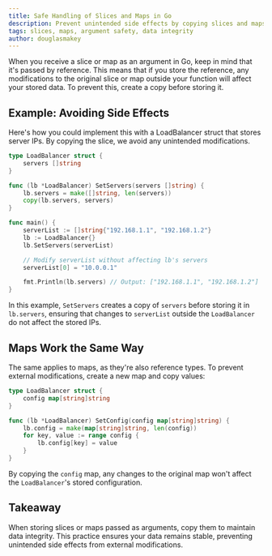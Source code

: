 ```yaml
---
title: Safe Handling of Slices and Maps in Go
description: Prevent unintended side effects by copying slices and maps received as arguments to maintain data integrity in Go.
tags: slices, maps, argument safety, data integrity
author: douglasmakey
---
```


When you receive a slice or map as an argument in Go, keep in mind that it's passed by reference. This means that if you store the reference, any modifications to the original slice or map outside your function will affect your stored data. To prevent this, create a copy before storing it.

## Example: Avoiding Side Effects

Here's how you could implement this with a LoadBalancer struct that stores server IPs. By copying the slice, we avoid any unintended modifications.

```go
type LoadBalancer struct {
    servers []string
}

func (lb *LoadBalancer) SetServers(servers []string) {
    lb.servers = make([]string, len(servers))
    copy(lb.servers, servers)
}

func main() {
    serverList := []string{"192.168.1.1", "192.168.1.2"}
    lb := LoadBalancer{}
    lb.SetServers(serverList)

    // Modify serverList without affecting lb's servers
    serverList[0] = "10.0.0.1"

    fmt.Println(lb.servers) // Output: ["192.168.1.1", "192.168.1.2"]
}
```

In this example, `SetServers` creates a copy of `servers` before storing it in `lb.servers`, ensuring that changes to `serverList` outside the `LoadBalancer` do not affect the stored IPs.

## Maps Work the Same Way

The same applies to maps, as they're also reference types. To prevent external modifications, create a new map and copy values:

```go
type LoadBalancer struct {
    config map[string]string
}

func (lb *LoadBalancer) SetConfig(config map[string]string) {
    lb.config = make(map[string]string, len(config))
    for key, value := range config {
        lb.config[key] = value
    }
}
```

By copying the `config` map, any changes to the original map won't affect the `LoadBalancer`'s stored configuration.

## Takeaway

When storing slices or maps passed as arguments, copy them to maintain data integrity. This practice ensures your data remains stable, preventing unintended side effects from external modifications.
